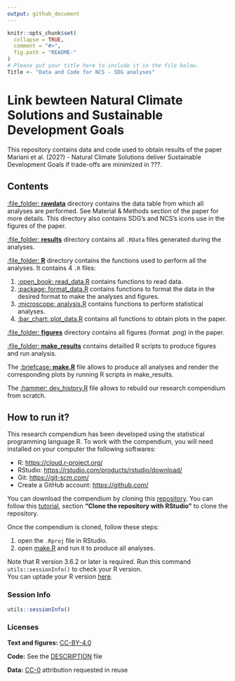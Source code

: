 ```yaml
---
output: github_document
---
```


<!-- README.md is generated from README.Rmd. Please edit that file -->

```r
knitr::opts_chunk$set(
  collapse = TRUE,
  comment = "#>",
  fig.path = "README-"
)
# Please put your title here to include it in the file below.
Title <- "Data and Code for NCS - SDG analyses"
```

# Link bewteen Natural Climate Solutions and Sustainable Development Goals

This repository contains data and code used to obtain results of the paper Mariani et al. (202?) - Natural Climate Solutions deliver Sustainable Development Goals if trade-offs are minimized in ???.

## Contents

[:file_folder: **rawdata**](rawdata/) directory contains the data table from which all analyses are performed. See Material & Methods section of the paper for more details. This directory also contains SDG's and NCS's icons use in the figures of the paper. 

[:file_folder: **results**](results/) directory contains all `.RData` files generated during the analyses.

[:file_folder: **R**](R/) directory contains the functions used to perform all the analyses. It contains 4 `.R` files:

1. [:open_book: read_data.R](R/read_data.R) contains functions to read data. 
2. [:package: format_data.R](R/format_data.R) contains functions to format the data in the desired format to make the analyses and figures.
3. [:microscope: analysis.R](R/analysis.R) contains functions to perform statistical analyses.
4. [:bar_chart: plot_data.R](R/plot_data.R) contains all functions to obtain plots in the paper.

[:file_folder: **figures**](figures/) directory contains all figures (format .png) in the paper.

[:file_folder: **make_results**](make_results/) contains detailled R scripts to produce figures and run analysis.

The [:briefcase: **make.R**](make.R) file allows to produce all analyses and render the corresponding plots by running R scripts in make_results.

The [:hammer: dev_history.R](dev_history.R) file allows to rebuild our research compendium from scratch.

## How to run it?

This research compendium has been developed using the statistical programming language R. To work with the compendium, you will need installed on your computer the following softwares:

* R: [https://cloud.r-project.org/](https://cloud.r-project.org/) 
* RStudio: [https://rstudio.com/products/rstudio/download/](https://rstudio.com/products/rstudio/download/)
* Git: [https://git-scm.com/](https://git-scm.com/)
* Create a GitHub account: [https://github.com/](https://github.com/)

You can download the compendium by cloning this [repository](https://github.com/GaelMariani/NCSSDGproj). You can follow this [tutorial](https://resources.github.com/whitepapers/github-and-rstudio/#:~:text=Clone%20the%20repository%20with%20RStudio&text=Click%20the%20Copy%20to%20clipboard,the%20Project%20directory%20name%20field.), section **"Clone the repository with RStudio"** to clone the repository. <br>

Once the compendium is cloned, follow these steps:

  1. open the `.Rproj` file in RStudio.
  2. open [make.R](make.R) and run it to produce all analyses.
  
Note that R version 3.6.2 or later is required. Run this command `utils::sessionInfo()` to check your R version. <br> You can uptade your R version [here](https://cran.r-project.org).
  
  
### Session Info
```r
utils::sessionInfo()
```

  
### Licenses
**Text and figures:**  [CC-BY-4.0](http://creativecommons.org/licenses/by/4.0/)

**Code:** See the [DESCRIPTION](DESCRIPTION) file

**Data:** [CC-0](http://creativecommons.org/publicdomain/zero/1.0/) attribution requested in reuse


